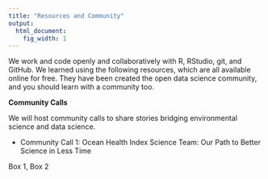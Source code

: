 ```yaml
---
title: "Resources and Community"
output:
  html_document:
    fig_width: 1
---
```


We work and code openly and collaboratively with R, RStudio, git, and GitHub. 
We learned using the following resources, which are all available online for free. They have been created the open data science community, and you should learn with a community too. 

**Community Calls** <!---https://github.com/ropensci/commcalls/issues--->

We will host community calls to share stories bridging environmental science and data science. 

- Community Call 1: Ocean Health Index Science Team: Our Path to Better Science in Less Time

Box 1, Box 2
